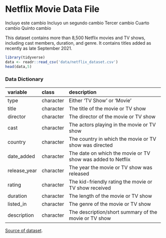 # Netflix Movie Data File 

Incluyo este cambio
Incluyo un segundo cambio
Tercer cambio
Cuarto cambio
Quinto cambio

This dataset contains more than 8,500 Netflix movies and TV shows, including cast members, duration, and genre. It contains titles added as recently as late September 2021.

```r
library(tidyverse)
data <- readr::read_csv('data/netflix_dataset.csv')
head(data,5)
```


### Data Dictionary

| variable      | class     | description                                                   |
|:--------------|:----------|:--------------------------------------------------------------|
| type          | character | Either 'TV Show' or 'Movie'                                   |
| title         | character | The title of the movie or TV show                             |
| director      | character | The director of the movie or TV show                          |
| cast          | character | The actors playing in the movie or TV show                    |
| country       | character | The country in which the movie or TV show was directed        |
| date_added    | character | The date on which the movie or TV show was added to Netflix   |
| release_year  | character | The year the movie or TV show was released                    |
| rating        | character | The kid-friendly rating the movie or TV show received         |
| duration      | character | The length of the movie or TV show                            |
| listed_in     | character | The genre of the movie or TV show                             |
| description   | character | The description/short summary of the movie or TV show         |

[Source of dataset](https://www.kaggle.com/shivamb/netflix-shows).
